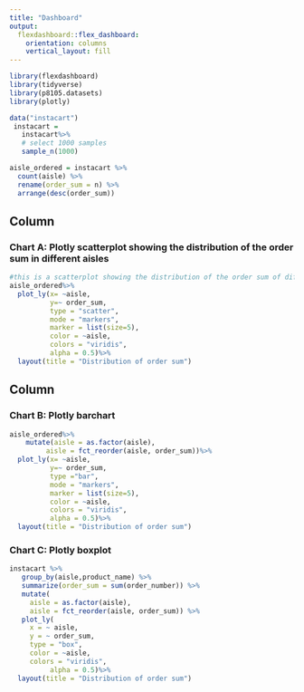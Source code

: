 ---
title: "Dashboard"
output: 
  flexdashboard::flex_dashboard:
    orientation: columns
    vertical_layout: fill
---

```{r setup, include=FALSE}
library(flexdashboard)
library(tidyverse)
library(p8105.datasets)
library(plotly)
```

```{r}
data("instacart")
 instacart = 
   instacart%>% 
   # select 1000 samples
   sample_n(1000)

aisle_ordered = instacart %>%
  count(aisle) %>%
  rename(order_sum = n) %>%
  arrange(desc(order_sum))
```
Column {data-width=650}
-----------------------------------------------------------------------

### Chart A: Plotly scatterplot showing the distribution of the order sum in different aisles 
```{r}
#this is a scatterplot showing the distribution of the order sum of different aisle 
aisle_ordered%>%
  plot_ly(x= ~aisle,
          y=~ order_sum, 
          type = "scatter",
          mode = "markers",
          marker = list(size=5),
          color = ~aisle,
          colors = "viridis",
          alpha = 0.5)%>%
  layout(title = "Distribution of order sum")

```

Column {data-width=350}
-----------------------------------------------------------------------


### Chart B: Plotly barchart
```{r}
aisle_ordered%>%
    mutate(aisle = as.factor(aisle),
         aisle = fct_reorder(aisle, order_sum))%>%
  plot_ly(x= ~aisle,
          y=~ order_sum, 
          type ="bar",
          mode = "markers",
          marker = list(size=5),
          color = ~aisle,
          colors = "viridis",
          alpha = 0.5)%>%
  layout(title = "Distribution of order sum")
```

### Chart C: Plotly boxplot
```{r}
instacart %>%
   group_by(aisle,product_name) %>% 
   summarize(order_sum = sum(order_number)) %>% 
   mutate(
     aisle = as.factor(aisle),
     aisle = fct_reorder(aisle, order_sum)) %>% 
   plot_ly(
     x = ~ aisle,
     y = ~ order_sum,
     type = "box",
     color = ~aisle,
     colors = "viridis",
          alpha = 0.5)%>%
  layout(title = "Distribution of order sum")
```

